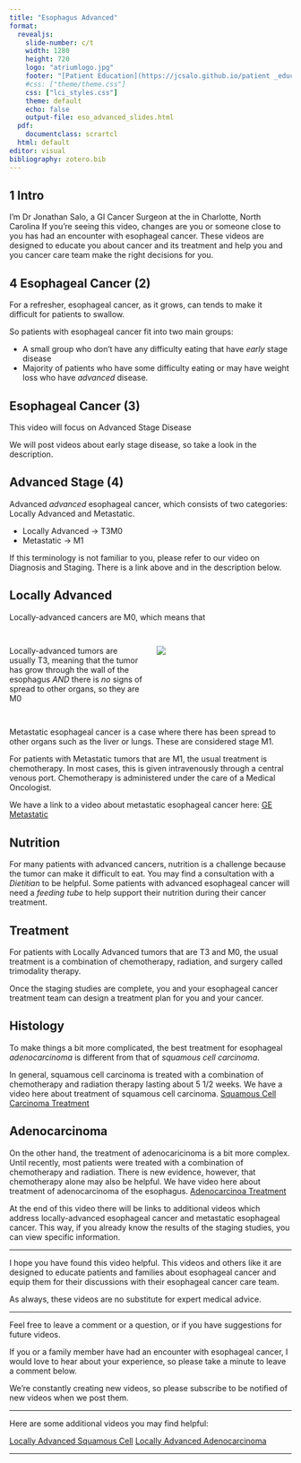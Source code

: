 ```yaml
---
title: "Esophagus Advanced"
format: 
  revealjs:
    slide-number: c/t
    width: 1280
    height: 720
    logo: "atriumlogo.jpg"
    footer: "[Patient Education](https://jcsalo.github.io/patient _education/)"
    #css: ["theme/theme.css"]
    css: ["lci_styles.css"]
    theme: default
    echo: false
    output-file: eso_advanced_slides.html
  pdf:
    documentclass: scrartcl
  html: default
editor: visual
bibliography: zotero.bib
---
```


## 1 Intro

I'm Dr Jonathan Salo, a GI Cancer Surgeon at the in Charlotte, North Carolina
If you’re seeing this video, changes are you or someone close to you has had an encounter with esophageal cancer.
These videos are designed to educate you about cancer and its treatment and help you and you cancer care team make the right decisions for you.


## 4 Esophageal Cancer (2)

For a refresher, esophageal cancer, as it grows, can tends to make it difficult for patients to swallow.

So patients with esophageal cancer fit into two main groups:

-   A small group who don't have any difficulty eating that have *early* stage disease
-   Majority of patients who have some difficulty eating or may have weight loss who have *advanced* disease.

## Esophageal Cancer (3)

This video will focus on Advanced Stage Disease

We will post videos about early stage disease, so take a look in the description.


## Advanced Stage (4)

Advanced *advanced* esophageal cancer, which consists of two categories: Locally Advanced and Metastatic.

-   Locally Advanced -\> T3M0
-   Metastatic -\> M1


If this terminology is not familiar to you, please refer to our video on Diagnosis and Staging. There is a link above and in the description below.

## Locally Advanced

Locally-advanced cancers are M0, which means that 


## 

::::: columns
::: {.column .fragment width="50%"}
Locally-advanced tumors are usually T3, meaning that the tumor has grow through the wall of the esophagus *AND* there is *no* signs of spread to other organs, so they are M0
:::

::: {.column .fragment width="50%"}
![](images/t3n01Artboard%203@4x.png)
:::
:::::

## 

Metastatic esophageal cancer is a case where there has been spread to other organs such as the liver or lungs. These are considered stage M1.

For patients with Metastatic tumors that are M1, the usual treatment is chemotherapy. In most cases, this is given intravenously through a central venous port. Chemotherapy is administered under the care of a Medical Oncologist.

We have a link to a video about metastatic esophageal cancer here: [GE Metastatic](ge_metastatic.html)

## Nutrition

For many patients with advanced cancers, nutrition is a challenge because the tumor can make it difficult to eat. You may find a consultation with a *Dietitian* to be helpful. Some patients with advanced esophageal cancer will need a *feeding tube* to help support their nutrition during their cancer treatment.

## Treatment

For patients with Locally Advanced tumors that are T3 and M0, the usual treatment is a combination of chemotherapy, radiation, and surgery called trimodality therapy.

Once the staging studies are complete, you and your esophageal cancer treatment team can design a treatment plan for you and your cancer.

## Histology

To make things a bit more complicated, the best treatment for esophageal *adenocarcinoma* is different from that of *squamous cell carcinoma*.

In general, squamous cell carcinoma is treated with a combination of chemotherapy and radiation therapy lasting about 5 1/2 weeks. We have a video here about treatment of squamous cell carcinoma. [Squamous Cell Carcinoma Treatment](eso_scca_locally_advanced.html)

## Adenocarcinoma

On the other hand, the treatment of adenocaricinoma is a bit more complex. Until recently, most patients were treated with a combination of chemotherapy and radiation. There is new evidence, however, that chemotherapy alone may also be helpful. We have video here about treatment of adenocarcinoma of the esophagus. [Adenocarcinoa Treatment](eso_aca_locally_advanced.html)

At the end of this video there will be links to additional videos which address locally-advanced esophageal cancer and metastatic esophageal cancer. This way, if you already know the results of the staging studies, you can view specific information.

------------------------------------------------------------------------

I hope you have found this video helpful. This videos and others like it are designed to educate patients and families about esophageal cancer and equip them for their discussions with their esophageal cancer care team.

As always, these videos are no substitute for expert medical advice.

------------------------------------------------------------------------

Feel free to leave a comment or a question, or if you have suggestions for future videos.

If you or a family member have had an encounter with esophageal cancer, I would love to hear about your experience, so please take a minute to leave a comment below.

We're constantly creating new videos, so please subscribe to be notified of new videos when we post them.

------------------------------------------------------------------------

Here are some additional videos you may find helpful:

[Locally Advanced Squamous Cell](eso_scca_locally_advanced.html) [Locally Advanced Adenocarcinoma](eso_aca_locally_advanced.html)

------------------------------------------------------------------------
